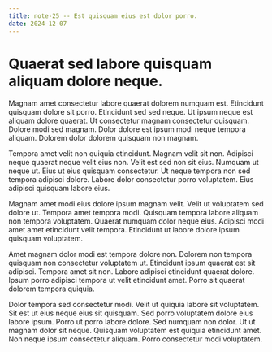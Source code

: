 ```yaml
---
title: note-25 -- Est quisquam eius est dolor porro.
date: 2024-12-07
---
```


# Quaerat sed labore quisquam aliquam dolore neque.

Magnam amet consectetur labore quaerat dolorem numquam est. Etincidunt quisquam dolore sit porro. Etincidunt sed sed neque. Ut ipsum neque est aliquam dolore quaerat. Ut consectetur magnam consectetur quisquam. Dolore modi sed magnam. Dolor dolore est ipsum modi neque tempora aliquam. Dolorem dolor dolorem quisquam non magnam.

Tempora amet velit non quiquia etincidunt. Magnam velit sit non. Adipisci neque quaerat neque velit eius non. Velit est sed non sit eius. Numquam ut neque ut. Eius ut eius quisquam consectetur. Ut neque tempora non sed tempora adipisci dolore. Labore dolor consectetur porro voluptatem. Eius adipisci quisquam labore eius.

Magnam amet modi eius dolore ipsum magnam velit. Velit ut voluptatem sed dolore ut. Tempora amet tempora modi. Quisquam tempora labore aliquam non tempora voluptatem. Quaerat numquam dolor neque eius. Adipisci modi amet amet etincidunt velit tempora. Etincidunt ut labore dolore ipsum quisquam voluptatem.

Amet magnam dolor modi est tempora dolore non. Dolorem non tempora quisquam non consectetur voluptatem ut. Etincidunt ipsum quaerat est sit adipisci. Tempora amet sit non. Labore adipisci etincidunt quaerat dolore. Ipsum porro adipisci tempora ut velit etincidunt amet. Porro sit quaerat dolorem tempora quiquia.

Dolor tempora sed consectetur modi. Velit ut quiquia labore sit voluptatem. Sit est ut eius neque eius sit quisquam. Sed porro voluptatem dolore eius labore ipsum. Porro ut porro labore dolore. Sed numquam non dolor. Ut ut magnam dolor sit neque. Quisquam voluptatem est quiquia etincidunt amet. Non neque ipsum consectetur aliquam. Porro consectetur modi voluptatem.


